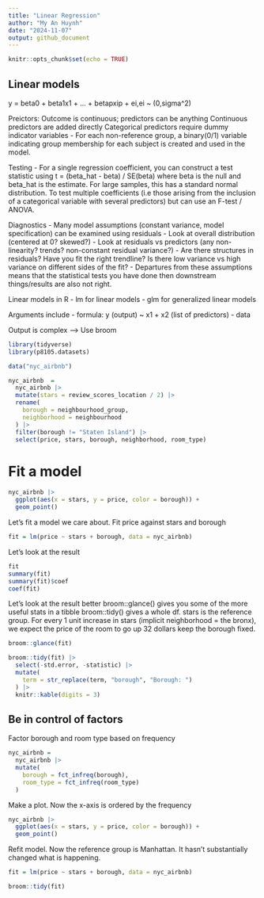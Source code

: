 ```yaml
---
title: "Linear Regression"
author: "My An Huynh"
date: "2024-11-07"
output: github_document
---
```


```r
knitr::opts_chunk$set(echo = TRUE)
```

## Linear models

y = beta0 + beta1x1 + ... + betapxip + ei,ei ~ (0,sigma^2)

Preictors:
Outcome is continuous; predictors can be anything 
Continuous predictors are added directly
Categorical predictors require dummy indicator variables 
- For each non-reference group, a binary(0/1) variable indicating group membership for each subject is created and used in the model. 

Testing
- For a single regression coefficient, you can construct a test statistic using t = (beta_hat - beta) / SE(beta) where beta is the null and beta_hat is the estimate. For large samples, this has a standard normal distribution. To test multiple coefficients (i.e those arising from the inclusion of a categorical variable with several predictors) but can use an F-test / ANOVA. 

Diagnostics
- Many model assumptions (constant variance, model specification) can be examined using residuals
  - Look at overall distribution (centered at 0? skewed?)
  - Look at residuals vs predictors (any non-linearity? trends? non-constant residual variance?)
  - Are there structures in residuals? Have you fit the right trendline? Is there low variance vs high variance on different sides of the fit? 
  - Departures from these assumptions means that the statistical tests you have done then downstream things/results are also not right. 
  
Linear models in R 
- lm for linear models
- glm for generalized linear models 

Arguments include
- formula: y (output) ~ x1 + x2 (list of predictors)
- data

Output is complex --> Use broom 


```r
library(tidyverse)
library(p8105.datasets)
```

```r
data("nyc_airbnb")

nyc_airbnb  = 
  nyc_airbnb |> 
  mutate(stars = review_scores_location / 2) |> 
  rename(
    borough = neighbourhood_group,
    neighborhood = neighbourhood
  ) |> 
  filter(borough != "Staten Island") |> 
  select(price, stars, borough, neighborhood, room_type)
```


# Fit a model 

```r
nyc_airbnb |> 
  ggplot(aes(x = stars, y = price, color = borough)) +
  geom_point()
```

Let's fit a model we care about. 
Fit price against stars and borough 

```r
fit = lm(price ~ stars + borough, data = nyc_airbnb)
```

Let's look at the result 
```r
fit
summary(fit)
summary(fit)$coef
coef(fit)

```

Let's look at the result better 
broom::glance() gives you some of the more useful stats in a tibble
broom::tidy() gives a whole df. 
stars is the reference group. For every 1 unit increase in stars (implicit neighborhood = the bronx), we expect the price of the room to go up 32 dollars keep the borough fixed.
```r
broom::glance(fit)

broom::tidy(fit) |> 
  select(-std.error, -statistic) |> 
  mutate(
    term = str_replace(term, "borough", "Borough: ")
  ) |> 
  knitr::kable(digits = 3)
```

## Be in control of factors
Factor borough and room type based on frequency
```r
nyc_airbnb = 
  nyc_airbnb |> 
  mutate(
    borough = fct_infreq(borough),
    room_type = fct_infreq(room_type)
  )
```

Make a plot. Now the x-axis is ordered by the frequency 
```r
nyc_airbnb |> 
  ggplot(aes(x = stars, y = price, color = borough)) +
  geom_point()
```

Refit model. Now the reference group is Manhattan. It hasn't substantially changed what is happening. 

```r
fit = lm(price ~ stars + borough, data = nyc_airbnb)

broom::tidy(fit)
```

